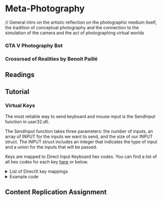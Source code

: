 # Meta-Photography

// General intro on the artistic reflection on the photographic medium itself, the tradition of conceptual photography and the connection to the simulation of the camera and the act of photographing virtual worlds

### GTA V Photography Bot {-}

### Crossroad of Realities by Benoit Paillé {-}


## Readings {-}

## Tutorial {-}

### Virtual Keys {-}

The most reliable way to send keyboard and mouse input is the SendInput function in user32.dll. 

The SendInput function takes three parameters: the number of inputs, an array of INPUT for the inputs we want to send, and the size of our INPUT struct. The INPUT struct includes an integer that indicates the type of input and a union for the inputs that will be passed. 

Keys are mapped to Direct Input Keyboard hex codes. You can find a list of all hex codes for each key [here](http://www.flint.jp/misc/?q=dik&lang=en) or below.

<details>
  <summary>List of DirectX key mappings</summary>

```
Value	Macro	      Symbol
------------------------
0x01	DIK_ESCAPE  Esc	
0x02	DIK_1	      1	
0x03	DIK_2	      2	
0x04	DIK_3	      3	
0x05	DIK_4	      4	
0x06	DIK_5	      5	
0x07	DIK_6	      6	
0x08	DIK_7	      7	
0x09	DIK_8	      8	
0x0A	DIK_9	      9	
0x0B	DIK_0	      0	
0x0C	DIK_MINUS	  -	
0x0D	DIK_EQUALS	=	
0x0E	DIK_BACK	  Back Space	
0x0F	DIK_TAB	    Tab	
0x10	DIK_Q	      Q	
0x11	DIK_W	      W	
0x12	DIK_E	      E	
0x13	DIK_R	      R	
0x14	DIK_T	      T	
0x15	DIK_Y	      Y	
0x16	DIK_U	      U	
0x17	DIK_I	      I	
0x18	DIK_O	      O	
0x19	DIK_P	      P	
0x1A	DIK_LBRACKET  [	
0x1B	DIK_RBRACKET  ]	
0x1C	DIK_RETURN	Enter	
0x1D	DIK_LContol	Ctrl (Left)	
0x1E	DIK_A	      A	
0x1F	DIK_S	      S	
0x20	DIK_D	      D	
0x21	DIK_F	      F	
0x22	DIK_G	      G	
0x23	DIK_H	      H	
0x24	DIK_J	      J	
0x25	DIK_K	      K	
0x26	DIK_L	      L	
0x27	DIK_SEMICOLON	;	
0x28	DIK_APOSTROPHE	'	
0x29	DIK_GRAVE	  `	
0x2A	DIK_LSHIFT	Shift (Left)	
0x2B	DIK_BACKSLASH	\	
0x2C	DIK_Z	      Z	
0x2D	DIK_X	      X	
0x2E	DIK_C	      C	
0x2F	DIK_V	      V	
0x30	DIK_B	      B	
0x31	DIK_N	      N	
0x32	DIK_M	      M	
0x33	DIK_COMMA	  ,	
0x34	DIK_PERIOD	.	
0x35	DIK_SLASH	  /	
0x36	DIK_RSHIFT	Shift (Right)	
0x37	DIK_MULTIPLY	* (Numpad)	
0x38	DIK_LMENU	  Alt (Left)	
0x39	DIK_SPACE	  Space	
0x3A	DIK_CAPITAL	Caps Lock
0x3B	DIK_F1	    F1	
0x3C	DIK_F2	    F2	
0x3D	DIK_F3	    F3	
0x3E	DIK_F4	    F4	
0x3F	DIK_F5	    F5	
0x40	DIK_F6	    F6	
0x41	DIK_F7	    F7	
0x42	DIK_F8	    F8	
0x43	DIK_F9	    F9	
0x44	DIK_F10	    F10	
0x45	DIK_NUMLOCK	Num Lock	
0x46	DIK_SCROLL	Scroll Lock	
0x47	DIK_NUMPAD7	7 (Numpad)	
0x48	DIK_NUMPAD8	8 (Numpad)	
0x49	DIK_NUMPAD9	9 (Numpad)	
0x4A	DIK_SUBTRACT  - (Numpad)	
0x4B	DIK_NUMPAD4	4 (Numpad)	
0x4C	DIK_NUMPAD5	5 (Numpad)	
0x4D	DIK_NUMPAD6	6 (Numpad)	
0x4E	DIK_ADD	    + (Numpad)	
0x4F	DIK_NUMPAD1	1 (Numpad)	
0x50	DIK_NUMPAD2	2 (Numpad)	
0x51	DIK_NUMPAD3	3 (Numpad)	
0x52	DIK_NUMPAD0	0 (Numpad)	
0x53	DIK_DECIMAL	. (Numpad)	
0x57	DIK_F11	    F11	
0x58	DIK_F12	    F12	
0x64	DIK_F13	    F13	(NEC PC-98)
0x65	DIK_F14	    F14	(NEC PC-98)
0x66	DIK_F15	    F15	(NEC PC-98)
0x70	DIK_KANA	  Kana	Japenese Keyboard
0x79	DIK_CONVERT	Convert	Japenese Keyboard
0x7B	DIK_NOCONVERT	No Convert	Japenese Keyboard
0x7D	DIK_YEN	    ¥	  Japenese Keyboard
0x8D	DIK_NUMPADEQUALS	=	NEC PC-98
0x90	DIK_CIRCUMFLEX	^	Japenese Keyboard
0x91	DIK_AT	    @	NEC PC-98
0x92	DIK_COLON	  :	NEC PC-98
0x93	DIK_UNDERLINE	_	NEC PC-98
0x94	DIK_KANJI	  Kanji	Japenese Keyboard
0x95	DIK_STOP	  Stop	NEC PC-98
0x96	DIK_AX	    (Japan AX)	
0x97	DIK_UNLABELED	(J3100)	
0x9C	DIK_NUMPADENTER	Enter (Numpad)	
0x9D	DIK_RCONTROL	Ctrl (Right)	
0xB3	DIK_NUMPADCOMMA	, (Numpad)	NEC PC-98
0xB5	DIK_DIVIDE	  / (Numpad)	
0xB7	DIK_SYSRQ	    Sys Rq	
0xB8	DIK_RMENU	    Alt (Right)	
0xC5	DIK_PAUSE	    Pause	
0xC7	DIK_HOME	    Home	
0xC8	DIK_UP	      ↑	(Arrow up)
0xC9	DIK_PRIOR	    Page Up	
0xCB	DIK_LEFT	    ←	(Arrow left)
0xCD	DIK_RIGHT	    →	(Arrow right)
0xCF	DIK_END	      End	
0xD0	DIK_DOWN	    ↓	(Arrow down)
0xD1	DIK_NEXT	    Page Down	
0xD2	DIK_INSERT	  Insert	
0xD3	DIK_DELETE	  Delete	
0xDB	DIK_LWIN	    Windows	
0xDC	DIK_RWIN	    Windows	
0xDD	DIK_APPS	    Menu	
0xDE	DIK_POWER	    Power	
0xDF	DIK_SLEEP	    Windows
```
  </details>

<details>
  <summary>Example code</summary>
  
  ```cs
using System;
using System.Collections.Generic;
using System.Linq;
using System.Text;
using System.Threading.Tasks;

using GTA;
using GTA.Math;
using System.Windows.Forms;
using System.Drawing;
using GTA.Native;
using System.IO;
using System.Runtime.InteropServices;

namespace moddingTutorial
{
    public class moddingTutorial : Script
    {
  
        //this bunch of stuff is to control keyboard and mouse
        [StructLayout(LayoutKind.Sequential)]
        public struct KeyboardInput
        {
            public ushort wVk;
            public ushort wScan;
            public uint dwFlags;
            public uint time;
            public IntPtr dwExtraInfo;
        }
        [StructLayout(LayoutKind.Sequential)]
        public struct MouseInput
        {
            public int dx;
            public int dy;
            public uint mouseData;
            public uint dwFlags;
            public uint time;
            public IntPtr dwExtraInfo;
        }
        [StructLayout(LayoutKind.Sequential)]
        public struct HardwareInput
        {
            public uint uMsg;
            public ushort wParamL;
            public ushort wParamH;
        }
        [StructLayout(LayoutKind.Explicit)]
        public struct InputUnion
        {
            [FieldOffset(0)] public MouseInput mi;
            [FieldOffset(0)] public KeyboardInput ki;
            [FieldOffset(0)] public HardwareInput hi;
        }
        public struct Input
        {
            public int type;
            public InputUnion u;
        }
        [Flags]
        public enum InputType
        {
            Mouse = 0,
            Keyboard = 1,
            Hardware = 2
        }
        [Flags]
        public enum KeyEventF
        {
            KeyDown = 0x0000,
            ExtendedKey = 0x0001,
            KeyUp = 0x0002,
            Unicode = 0x0004,
            Scancode = 0x0008
        }
        [Flags]
        public enum MouseEventF
        {
            Absolute = 0x8000,
            HWheel = 0x01000,
            Move = 0x0001,
            MoveNoCoalesce = 0x2000,
            LeftDown = 0x0002,
            LeftUp = 0x0004,
            RightDown = 0x0008,
            RightUp = 0x0010,
            MiddleDown = 0x0020,
            MiddleUp = 0x0040,
            VirtualDesk = 0x4000,
            Wheel = 0x0800,
            XDown = 0x0080,
            XUp = 0x0100
        }

        [DllImport("user32.dll", SetLastError = true)]
        private static extern uint SendInput(uint nInputs, Input[] pInputs, int cbSize);
        [DllImport("user32.dll")]
        private static extern IntPtr GetMessageExtraInfo();
        bool pressKey = false;

  
        public moddingTutorial()
        {
            this.Tick += onTick;
            this.KeyUp += onKeyUp;
            this.KeyDown += onKeyDown;
        }

        private void onTick(object sender, EventArgs e) //this function gets executed continuously 
        {
        }

        private void onKeyUp(object sender, KeyEventArgs e)
        {
        }

        private void onKeyDown(object sender, KeyEventArgs e)
        {
            
            if (e.KeyCode == Keys.H)
            {   
                //define the pressing of the arrow up key
                Input[] keyUP_press = new Input[]
                {
                  new Input
                  {
                    type = (int)InputType.Keyboard,
                    u = new InputUnion
                    {
                      ki = new KeyboardInput
                      {
                        wVk = 0,
                        wScan = 0xC8, // key ARROW UP
                        dwFlags = (uint)(KeyEventF.KeyDown | KeyEventF.Scancode), //key press
                        dwExtraInfo = GetMessageExtraInfo()
                      }
                    }
                  }
                };

                //define the release of the arrow up key
                Input[] keyUP_release = new Input[]
                {
                  new Input
                  {
                    type = (int)InputType.Keyboard,
                    u = new InputUnion
                    {
                      ki = new KeyboardInput
                      {
                        wVk = 0,
                        wScan = 0xC8, //key ARROW UP
                        dwFlags = (uint)(KeyEventF.KeyUp | KeyEventF.Scancode), //key release
                        dwExtraInfo = GetMessageExtraInfo()
                      }
                    }
                  }
                };
                
                //we need to send a key press and add a delay before releasing it otherwise it's too fast for the game to register it
                //send key press of arrow up key
                SendInput((uint)keyUP_press.Length, keyUP_press, Marshal.SizeOf(typeof(Input)));
                //delay half a second
                Wait(500);
                //send key release of arrow up key
                SendInput((uint)keyUP_release.Length, keyUP_release, Marshal.SizeOf(typeof(Input)));
            }
        }
    }
}
```
  </details>


## Content Replication Assignment {-}
